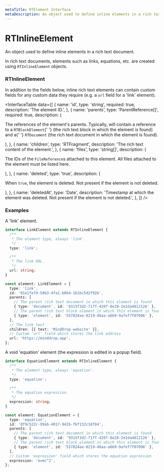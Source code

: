 ```yaml
---
metaTitle: RTElement Interface
metaDescription: An object used to define inline elements in a rich text document.
---
```


# RTInlineElement

<Description>
  An object used to define inline elements in a rich text document.
</Description>

In rich text documents, elements such as links, equations, etc. are created using `RTInlineElement` objects.

### RTInlineElement

In addition to the fields below, inline rich text elements can contain custom fields for any custom data they require (e.g. a `url` field for a 'link' element).

<InterfaceTable
  data={[
    {
      name: 'id',
      type: 'string',
      required: true,
      description: 'The element ID.',
    },
    {
      name: 'parents',
      type: 'ParentReference[]',
      required: true,
      description: (
        <p>
          The references of the element's parents. Typically, will
          contain a reference to a <Code>RTBlockElement</Code>{' '}
          (the rich text block in which the element is found) and a{' '}
          <Code>RTDocument</Code> (the rich text document in
          which the element is found).
        </p>
      ),
    },
    {
      name: 'children',
      type: 'RTFragment',
      description: 'The rich text content of the element.',
    },
    {
      name: 'files',
      type: 'string[]',
      description: (
        <p>
          The IDs of the <Code>FileReference</Code>s attached to this
          element. All files attached to the element must be listed
          here.
        </p>
      ),
    },
    {
      name: 'deleted',
      type: 'true',
      description: (
        <p>
          When <Code>true</Code>, the element is deleted. Not present
          if the element is not deleted.
        </p>
      ),
    },
    {
      name: 'deletedAt',
      type: 'Date',
      description:
        'Timestamp at which the element was deleted. Not present if the element is not deleted.',
    },
  ]}
/>

### Examples

A 'link' element.

```ts
interface LinkElement extends RTInlineElement {
  /**
   * The element type, always 'link'.
   */
  type: 'link';

  /**
   * The link URL.
   */
  url: string;
}

const element: LinkElement = {
  type: 'link',
  id: '01e1fe7d-58b3-4fa1-b0b4-1b1bc5d2f926',
  parents: [
    // The parent rich text document in which this element is found
    { type: 'document', id: '9315f3d2-71ff-420f-8e28-2e1da4812126' },
    // The parent rich text block element in which this element is found
    { type: 'element', id: '557824ae-0219-46aa-a669-9afef7f07096' },
  ],
  // The link text
  children: [{ text: 'MindDrop website' }],
  // Custom 'url' field which stores the link address
  url: 'https://minddrop.app',
};
```

A void 'equation' element (the expression is edited in a popup field).

```ts
interface EquationElement extends RTInlineElement {
  /**
   * The element type, always 'equation'.
   */
  type: 'equation';

  /**
   * The equation expression.
   */
  expression: string;
}

const element: EquationElement = {
  type: 'equation',
  id: '0f9c522c-99ab-4017-942b-fbf132c18f84',
  parents: [
    // The parent rich text document in which this element is found
    { type: 'document', id: '9315f3d2-71ff-420f-8e28-2e1da4812126' },
    // The parent rich text block element in which this element is found
    { type: 'element', id: '557824ae-0219-46aa-a669-9afef7f07096' },
  ],
  // Custom 'expression' field which stores the equation expression
  expression: 'e=mc^2',
};
```
